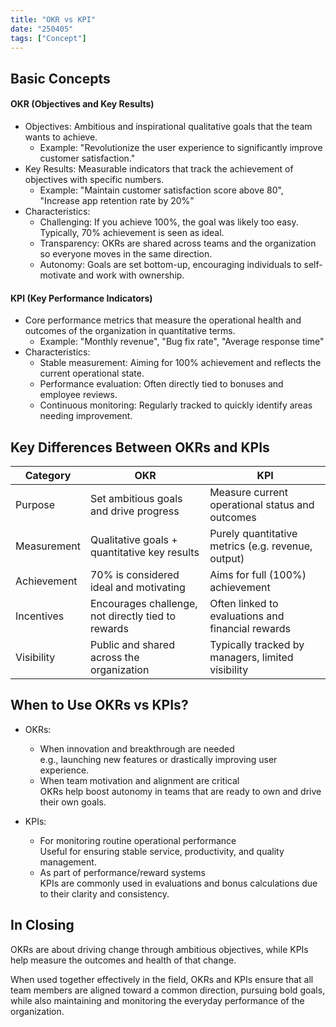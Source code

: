 ```yaml
---
title: "OKR vs KPI"
date: "250405"
tags: ["Concept"]
---
```


## Basic Concepts

#### OKR (Objectives and Key Results)

- Objectives: Ambitious and inspirational qualitative goals that the team wants to achieve.
  - Example: "Revolutionize the user experience to significantly improve customer satisfaction."
- Key Results: Measurable indicators that track the achievement of objectives with specific numbers.
  - Example: "Maintain customer satisfaction score above 80", "Increase app retention rate by 20%"
- Characteristics:
  - Challenging: If you achieve 100%, the goal was likely too easy. Typically, 70% achievement is seen as ideal.
  - Transparency: OKRs are shared across teams and the organization so everyone moves in the same direction.
  - Autonomy: Goals are set bottom-up, encouraging individuals to self-motivate and work with ownership.

#### KPI (Key Performance Indicators)

- Core performance metrics that measure the operational health and outcomes of the organization in quantitative terms.
  - Example: "Monthly revenue", "Bug fix rate", "Average response time"
- Characteristics:
  - Stable measurement: Aiming for 100% achievement and reflects the current operational state.
  - Performance evaluation: Often directly tied to bonuses and employee reviews.
  - Continuous monitoring: Regularly tracked to quickly identify areas needing improvement.

## Key Differences Between OKRs and KPIs

| Category    | OKR                                                | KPI                                                |
| ----------- | -------------------------------------------------- | -------------------------------------------------- |
| Purpose     | Set ambitious goals and drive progress             | Measure current operational status and outcomes    |
| Measurement | Qualitative goals + quantitative key results       | Purely quantitative metrics (e.g. revenue, output) |
| Achievement | 70% is considered ideal and motivating             | Aims for full (100%) achievement                   |
| Incentives  | Encourages challenge, not directly tied to rewards | Often linked to evaluations and financial rewards  |
| Visibility  | Public and shared across the organization          | Typically tracked by managers, limited visibility  |

## When to Use OKRs vs KPIs?

- OKRs:

  - When innovation and breakthrough are needed  
    e.g., launching new features or drastically improving user experience.
  - When team motivation and alignment are critical  
    OKRs help boost autonomy in teams that are ready to own and drive their own goals.

- KPIs:
  - For monitoring routine operational performance  
    Useful for ensuring stable service, productivity, and quality management.
  - As part of performance/reward systems  
    KPIs are commonly used in evaluations and bonus calculations due to their clarity and consistency.

## In Closing

OKRs are about driving change through ambitious objectives, while KPIs help measure the outcomes and health of that change.

When used together effectively in the field, OKRs and KPIs ensure that all team members are aligned toward a common direction, pursuing bold goals, while also maintaining and monitoring the everyday performance of the organization.
